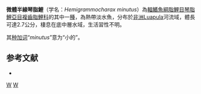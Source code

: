 {{Speciesbox 
| taxon = Hemigrammocharax minutus
| status = LC
| status_system = IUCN3.1
| authority = [[Worthington|Worthington]], 1933
| synonyms = *''Nannocharax minutus'' <small>Worthington, 1933</small>
}}
'''微體半線琴脂鯉'''（学名：''Hemigrammocharax minutus''）為[[輻鰭魚綱|輻鰭魚綱]][[脂鯉目|脂鯉目]][[琴脂鯉亞目|琴脂鯉亞目]][[複齒脂鯉科|複齒脂鯉科]]的其中一[[種|種]]，為熱帶淡水魚，分布於[[非洲|非洲]]Luapula河流域，體長可達2.7公分，棲息在底中層水域，生活習性不明。

其[[种加词|种加词]]“''minutus''”意为“小的”。

==参考文献==
{{refbegin}}
*{{FishBase_species|genus=Hemigrammocharax|species=minutus|year=2014|month=1}}
{{refend}}

{{Taxonbar|from=Q5547011}}

[[Category:半線琴脂鯉屬|W]]
[[Category:_1933年描述的鱼类|W]]


{{魚類小作品}}